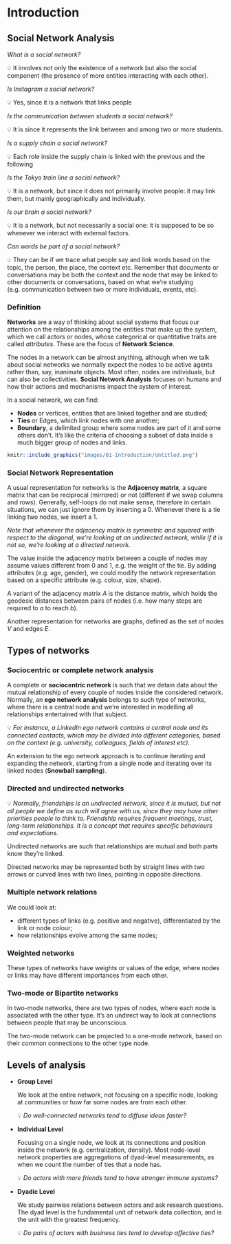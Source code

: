 \part{Theory}

# Introduction

## Social Network Analysis

*What is a social network?*

<aside>

💡 It involves not only the existence of a network but also the social component (the presence of more entities interacting with each other).

</aside>

*Is Instagram a social network?*

<aside>

💡 Yes, since it is a network that links people

</aside>

*Is the communication between students a social network?*

<aside>

💡 It is since it represents the link between and among two or more students.

</aside>

*Is a supply chain a social network?*

<aside>

💡 Each role inside the supply chain is linked with the previous and the following

</aside>

*Is the Tokyo train line a social network?*

<aside>

💡 It is a network, but since it does not primarily involve people: it may link them, but mainly geographically and individually.

</aside>

*Is our brain a social network?*

<aside>

💡 It is a network, but not necessarily a social one: it is supposed to be so whenever we interact with external factors.

</aside>

*Can words be part of a social network?*

<aside>

💡 They can be if we trace what people say and link words based on the topic, the person, the place, the context etc. Remember that documents or conversations may be both the context and the node that may be linked to other documents or conversations, based on what we're studying (e.g. communication between two or more individuals, events, etc).

</aside>

### Definition

**Networks** are a way of thinking about social systems that focus our attention on the relationships among the entities that make up the system, which we call actors or nodes, whose categorical or quantitative traits are called *attributes*. These are the focus of **Network Science**.

The nodes in a network can be almost anything, although when we talk about social networks we normally expect the nodes to be active agents rather than, say, inanimate objects. Most often, nodes are individuals, but can also be collectivities. **Social Network Analysis** focuses on humans and how their actions and mechanisms impact the system of interest.

In a social network, we can find:

-   **Nodes** or vertices, entities that are linked together and are studied;
-   **Ties** or Edges, which link nodes with one another;
-   **Boundary**, a delimited group where some nodes are part of it and some others don't. It's like the criteria of choosing a subset of data inside a much bigger group of nodes and links.

```r
knitr::include_graphics("images/01-Introduction/Untitled.png")
```

```{=tex}
\begin{table}[h!]
\centering
\begin{tabular}{@{}lll@{}}
\toprule
\textbf{Nodes} & \textbf{Edges}      & \textbf{Boundary}              \\ \midrule
Students       & Friends/Enemies     & All students in a year         \\
Protesters     & Communicate         & All protesters at an event     \\
Organisations  & Collaborate         & All organisations in a field   \\
Regions        & People move between & All regions in Italy           \\
Countries      & Trade               & All EU Countries               \\
Words          & Used together       & All tweets on a specific topic \\ \bottomrule
\end{tabular}
\caption{Example of possible networks, specifying nodes, edges and the boundary. }
\label{tab:network_example}
\end{table}
```
### Social Network Representation

A usual representation for networks is the **Adjacency matrix**, a square matrix that can be reciprocal (mirrored) or not (different if we swap columns and rows). Generally, self-loops do not make sense, therefore in certain situations, we can just ignore them by inserting a 0. Whenever there is a tie linking two nodes, we insert a 1.

*Note that whenever the adjacency matrix is symmetric and squared with respect to the diagonal, we're looking at an undirected network, while if it is not so, we're looking at a directed network.*

The value inside the adjacency matrix between a couple of nodes may assume values different from 0 and 1, e.g. the weight of the tie. By adding attributes (e.g. age, gender), we could modify the network representation based on a specific attribute (e.g. colour, size, shape).

A variant of the adjacency matrix $A$ is the distance matrix, which holds the geodesic distances between pairs of nodes (i.e. how many steps are required to $a$ to reach $b$).

Another representation for networks are graphs, defined as the set of nodes $V$ and edges $E$.

## Types of networks

### Sociocentric or complete network analysis

A complete or **sociocentric network** is such that we detain data about the mutual relationship of every couple of nodes inside the considered network. Normally, an **ego network analysis** belongs to such type of networks, where there is a central node and we're interested in modelling all relationships entertained with that subject.

<aside>

💡 *For instance, a LinkedIn ego network contains a central node and its connected contacts, which may be divided into different categories, based on the context (e.g. university, colleagues, fields of interest etc).*

</aside>

An extension to the ego network approach is to continue iterating and expanding the network, starting from a single node and iterating over its linked nodes (**Snowball sampling**).

### Directed and undirected networks

<aside>

💡 *Normally, friendships is an undirected network, since it is mutual, but not all people we define as such will agree with us, since they may have other priorities people to think to. Friendship requires frequent meetings, trust, long-term relationships. It is a concept that requires specific behaviours and expectations.*

</aside>

Undirected networks are such that relationships are mutual and both parts know they're linked.

Directed networks may be represented both by straight lines with two arrows or curved lines with two lines, pointing in opposite directions.

### Multiple network relations

We could look at:

-   different types of links (e.g. positive and negative), differentiated by the link or node colour;
-   how relationships evolve among the same nodes;

### Weighted networks

These types of networks have weights or values of the edge, where nodes or links may have different importances from each other.

### Two-mode or Bipartite networks

In two-mode networks, there are two types of nodes, where each node is associated with the other type. It's an undirect way to look at connections between people that may be unconscious.

The two-mode network can be projected to a one-mode network, based on their common connections to the other type node.

## Levels of analysis

-   **Group Level**

    We look at the entire network, not focusing on a specific node, looking at communities or how far some nodes are from each other.

    <aside>

    💡 *Do well-connected networks tend to diffuse ideas faster?*

    </aside>

-   **Individual Level**

    Focusing on a single node, we look at its connections and position inside the network (e.g. centralization, density). Most node-level network properties are aggregations of dyad-level measurements, as when we count the number of ties that a node has.

    <aside>

    💡 *Do actors with more friends tend to have stronger immune systems?*

    </aside>

-   **Dyadic Level**

    We study pairwise relations between actors and ask research questions. The dyad level is the fundamental unit of network data collection, and is the unit with the greatest frequency.

    <aside>

    💡 *Do pairs of actors with business ties tend to develop affective ties?*

    </aside>
